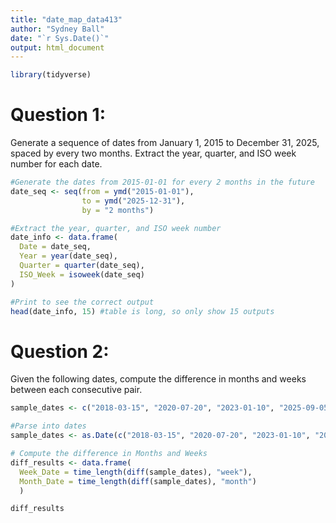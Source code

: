 ```yaml
---
title: "date_map_data413"
author: "Sydney Ball"
date: "`r Sys.Date()`"
output: html_document
---
```


```r
library(tidyverse)
```

# Question 1: 
Generate a sequence of dates from January 1, 2015 to December 31, 2025, spaced by
every two months. Extract the year, quarter, and ISO week number for each date.
```r
#Generate the dates from 2015-01-01 for every 2 months in the future
date_seq <- seq(from = ymd("2015-01-01"), 
                to = ymd("2025-12-31"), 
                by = "2 months")

#Extract the year, quarter, and ISO week number
date_info <- data.frame(
  Date = date_seq,
  Year = year(date_seq),
  Quarter = quarter(date_seq),
  ISO_Week = isoweek(date_seq)
)

#Print to see the correct output
head(date_info, 15) #table is long, so only show 15 outputs
```

# Question 2:
Given the following dates, compute the difference in months and weeks between each consecutive pair.
```r
sample_dates <- c("2018-03-15", "2020-07-20", "2023-01-10", "2025-09-05")

#Parse into dates
sample_dates <- as.Date(c("2018-03-15", "2020-07-20", "2023-01-10", "2025-09-05"))

# Compute the difference in Months and Weeks
diff_results <- data.frame(
  Week_Date = time_length(diff(sample_dates), "week"),
  Month_Date = time_length(diff(sample_dates), "month")
  )

diff_results
```
